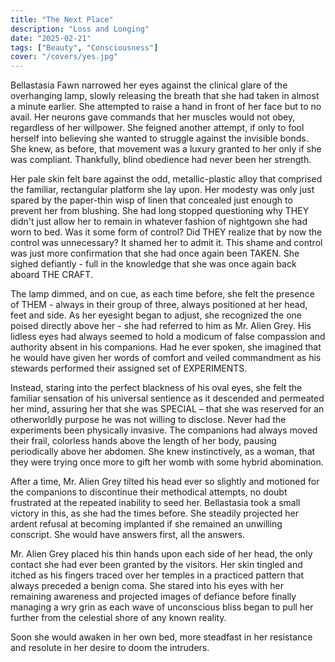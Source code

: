 ```yaml
---
title: "The Next Place"
description: "Loss and Longing"
date: "2025-02-21"
tags: ["Beauty", "Consciousness"]
cover: "/covers/yes.jpg"
---
```


Bellastasia Fawn narrowed her eyes against the clinical glare of the overhanging lamp, slowly releasing the breath that she had taken in almost a minute earlier. She attempted to raise a hand in front of her face but to no avail. Her neurons gave commands that her muscles would not obey, regardless of her willpower. She feigned another attempt, if only to fool herself into believing she wanted to struggle against the invisible bonds. She knew, as before, that movement was a luxury granted to her only if she was compliant. Thankfully, blind obedience had never been her strength.

Her pale skin felt bare against the odd, metallic-plastic alloy that comprised the familiar, rectangular platform she lay upon. Her modesty was only just spared by the paper-thin wisp of linen that concealed just enough to prevent her from blushing. She had long stopped questioning why THEY didn't just allow her to remain in whatever fashion of nightgown she had worn to bed. Was it some form of control? Did THEY realize that by now the control was unnecessary? It shamed her to admit it. This shame and control was just more confirmation that she had once again been TAKEN. She sighed defiantly - full in the knowledge that she was once again back aboard THE CRAFT.

The lamp dimmed, and on cue, as each time before, she felt the presence of THEM - always in their group of three, always positioned at her head, feet and side. As her eyesight began to adjust, she recognized the one poised directly above her - she had referred to him as Mr. Alien Grey. His lidless eyes had always seemed to hold a modicum of false compassion and authority absent in his companions. Had he ever spoken, she imagined that he would have given her words of comfort and veiled commandment as his stewards performed their assigned set of EXPERIMENTS.

Instead, staring into the perfect blackness of his oval eyes, she felt the familiar sensation of his universal sentience as it descended and permeated her mind, assuring her that she was SPECIAL – that she was reserved for an otherworldly purpose he was not willing to disclose. Never had the experiments been physically invasive. The companions had always moved their frail, colorless hands above the length of her body, pausing periodically above her abdomen. She knew instinctively, as a woman, that they were trying once more to gift her womb with some hybrid abomination.

After a time, Mr. Alien Grey tilted his head ever so slightly and motioned for the companions to discontinue their methodical attempts, no doubt frustrated at the repeated inability to seed her. Bellastasia took a small victory in this, as she had the times before. She steadily projected her ardent refusal at becoming implanted if she remained an unwilling conscript. She would have answers first, all the answers.

Mr. Alien Grey placed his thin hands upon each side of her head, the only contact she had ever been granted by the visitors. Her skin tingled and itched as his fingers traced over her temples in a practiced pattern that always preceded a benign coma. She stared into his eyes with her remaining awareness and projected images of defiance before finally managing a wry grin as each wave of unconscious bliss began to pull her further from the celestial shore of any known reality.

Soon she would awaken in her own bed, more steadfast in her resistance and resolute in her desire to doom the intruders.